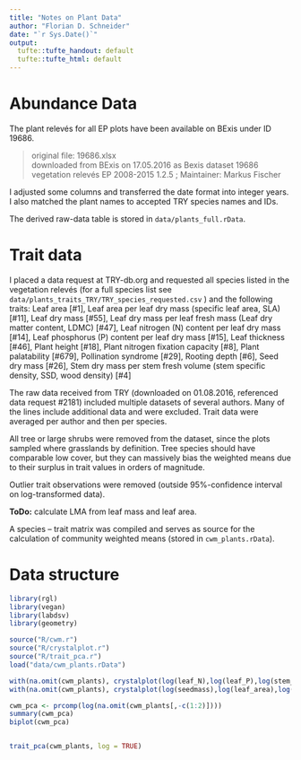 ```yaml
---
title: "Notes on Plant Data"
author: "Florian D. Schneider"
date: "`r Sys.Date()`"
output:
  tufte::tufte_handout: default
  tufte::tufte_html: default
---
```


# Abundance Data

The plant relevés for all EP plots have been available on BExis under ID 19686. 

  > original file: 19686.xlsx  
  > downloaded from   BExis on 17.05.2016 as Bexis dataset 19686 vegetation relevés EP 2008-2015 1.2.5 ; 
  > Maintainer: Markus Fischer
  
I adjusted some columns and transferred the date format into integer years. I also matched the plant names to accepted TRY species names and IDs. 

The derived raw-data table is stored in `data/plants_full.rData`. 

# Trait data

I placed a data request at TRY-db.org and requested all species listed in the vegetation relevés (for a full species list see  `data/plants_traits_TRY/TRY_species_requested.csv` ) and the following traits: 
Leaf area [#1], Leaf area per leaf dry mass (specific leaf area, SLA) [#11], Leaf dry mass [#55], Leaf dry mass per leaf fresh mass (Leaf dry matter content, LDMC) [#47], Leaf nitrogen (N) content per leaf dry mass [#14], Leaf phosphorus (P) content per leaf dry mass [#15], Leaf thickness [#46], Plant height [#18], Plant nitrogen fixation capacity [#8], Plant palatability [#679], Pollination syndrome [#29], Rooting depth [#6], Seed dry mass [#26], Stem dry mass per stem fresh volume (stem specific density, SSD, wood density) [#4]

The raw data received from TRY (downloaded on 01.08.2016, referenced data request #2181) included multiple datasets of several authors. Many of the lines include additional data and were excluded. Trait data were averaged per author and then per species. 

All tree or large shrubs were removed from the dataset, since the plots sampled where grasslands by definition. Tree species should have comparable low cover, but they can massively bias the weighted means due to their surplus in trait values in orders of magnitude. 

Outlier trait observations were removed (outside 95%-confidence interval on log-transformed data). 

**ToDo:** calculate LMA from leaf mass and leaf area. 

A species -- trait matrix was compiled and serves as source for the calculation of community weighted means (stored in `cwm_plants.rData`). 

# Data structure

```r
library(rgl)
library(vegan)
library(labdsv)
library(geometry)

source("R/cwm.r")
source("R/crystalplot.r")
source("R/trait_pca.r")
load("data/cwm_plants.rData")

with(na.omit(cwm_plants), crystalplot(log(leaf_N),log(leaf_P),log(stem_drymass), col = rainbow(8)[as.integer(Year)] ))
with(na.omit(cwm_plants), crystalplot(log(seedmass),log(leaf_area),log(SLA), col = rainbow(8)[as.integer(Year)] ))

cwm_pca <- prcomp(log(na.omit(cwm_plants[,-c(1:2)])))
summary(cwm_pca)
biplot(cwm_pca)


trait_pca(cwm_plants, log = TRUE)


```





